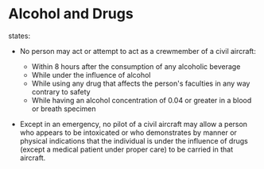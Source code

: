 

# Alcohol and Drugs

<Reg part="91.17" /> states:

-   No person may act or attempt to act as a crewmember of a civil aircraft:

    -   Within 8 hours after the consumption of any alcoholic beverage
    -   While under the influence of alcohol
    -   While using any drug that affects the person's faculties in any way
        contrary to safety
    -   While having an alcohol concentration of 0.04 or greater in a blood or
        breath specimen

-   Except in an emergency, no pilot of a civil aircraft may allow a person who
    appears to be intoxicated or who demonstrates by manner or physical
    indications that the individual is under the influence of drugs (except a
    medical patient under proper care) to be carried in that aircraft.
